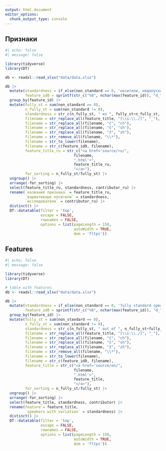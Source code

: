 ```yaml
---
output: html_document
editor_options: 
  chunk_output_type: console
---
```


::: {.content-visible when-profile="russian"} 

## Признаки

```r
#| echo: false
#| message: false

library(tidyverse)
library(DT)

db <- readxl::read_xlsx("data/data.xlsx")

db |>
  mutate(standardness = if_else(non_standard == 0, 'носители, недопускающие частотные/нелитературные формы', 'носители, допускающие частотные/нелитературные формы'),
         feature_id0 = sprintf(str_c("%0", nchar(max(feature_id)), "d_"), feature_id))  |> 
  group_by(feature_id) |> 
  mutate(fully_st = sum(non_standard == 0),
         n_fully_st = sum(non_standard != 0),
         standardness = str_c(n_fully_st, " из ", fully_st+n_fully_st, " носителей"),
         filename = str_replace_all(feature_title, "[\\s:\\./]", "_"),
         filename = str_replace_all(filename, "č", "ch"),
         filename = str_replace_all(filename, "š", "sh"),
         filename = str_replace_all(filename, "ž", "zh"),
         filename = str_remove_all(filename, "\\*"),
         filename = str_to_lower(filename),
         filename = str_c(feature_id0, filename),
         feature_title_ru = str_c("<a href='source/ru/",
                               filename,
                               ".html'>",
                               feature_title_ru,
                               "</a>"),
         for_sorting = n_fully_st/fully_st) |>
  ungroup() |> 
  arrange(-for_sorting) |> 
  select(feature_title_ru, standardness, contributor_ru) |> 
  rename(`название признака` = feature_title_ru,
         `вариативные носители` = standardness,
         `исследователи` = contributor_ru) |> 
  distinct() |>
  DT::datatable(filter = 'top', 
                escape = FALSE,
                rownames = FALSE,
                options = list(pageLength = 150, 
                               autoWidth = TRUE,
                               dom = 'fltpi'))
```

:::

::: {.content-visible when-profile="english"} 

## Features

```r
#| echo: false
#| message: false

library(tidyverse)
library(DT)

# table with features
db <- readxl::read_xlsx("data/data.xlsx")

db |>
  mutate(standardness = if_else(non_standard == 0, 'fully standard speakers', 'non-fully standard speakers'),
         feature_id0 = sprintf(str_c("%0", nchar(max(feature_id)), "d_"), feature_id))  |> 
  group_by(feature_id) |> 
  mutate(fully_st = sum(non_standard == 0),
         n_fully_st = sum(non_standard != 0),
         standardness = str_c(n_fully_st, " out of ", n_fully_st+fully_st, " speakers"),
         filename = str_replace_all(feature_title, "[\\s:\\./]", "_"),
         filename = str_replace_all(filename, "č", "ch"),
         filename = str_replace_all(filename, "š", "sh"),
         filename = str_replace_all(filename, "ž", "zh"),
         filename = str_remove_all(filename, "\\*"),
         filename = str_to_lower(filename),
         filename = str_c(feature_id0, filename),
         feature_title = str_c("<a href='source/en/",
                               filename,
                               ".html'>",
                               feature_title,
                               "</a>"),
         for_sorting = n_fully_st/fully_st) |>
  ungroup() |> 
  arrange(-for_sorting) |> 
  select(feature_title, standardness, contributor) |>
  rename(feature = feature_title,
         `speakers with variation` = standardness) |> 
  distinct() |>
  DT::datatable(filter = 'top', 
                escape = FALSE,
                rownames = FALSE,
                options = list(pageLength = 150, 
                               autoWidth = TRUE,
                               dom = 'fltpi'))
```

:::